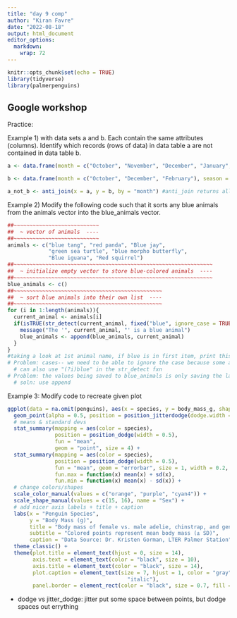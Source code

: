 ```yaml
---
title: "day 9 comp"
author: "Kiran Favre"
date: "2022-08-18"
output: html_document
editor_options: 
  markdown: 
    wrap: 72
---
```


```r
knitr::opts_chunk$set(echo = TRUE)
library(tidyverse)
library(palmerpenguins)

```

## Google workshop

Practice:

Example 1) with data sets a and b. Each contain the same attributes
(columns). Identify which records (rows of data) in data table a are not
contained in data table b.

```r
a <- data.frame(month = c("October", "November", "December", "January", "February"), season = c("Fall", "Fall", "Winter", "Winter", "Winter"), daylight_savings = c("yes", "partly", "no", "no", "no"))

b <- data.frame(month = c("October", "December", "February"), season = c("Fall", "Winter", "Winter"), daylight_savings = c("yes", "no", "no"))

a_not_b <- anti_join(x = a, y = b, by = "month") #anti_join returns all rows from x without a match in y
```

Example 2) Modify the following code such that it sorts any blue animals
from the animals vector into the blue_animals vector.

```r
##~~~~~~~~~~~~~~~~~~~~~~~~~~~
##  ~ vector of animals  ----
##~~~~~~~~~~~~~~~~~~~~~~~~~~~
animals <- c("blue tang", "red panda", "Blue jay",
             "green sea turtle", "blue morpho butterfly", 
             "Blue iguana", "Red squirrel")
##~~~~~~~~~~~~~~~~~~~~~~~~~~~~~~~~~~~~~~~~~~~~~~~~~~~~~~~~~~~~~~~
##  ~ initialize empty vector to store blue-colored animals  ----
##~~~~~~~~~~~~~~~~~~~~~~~~~~~~~~~~~~~~~~~~~~~~~~~~~~~~~~~~~~~~~~~
blue_animals <- c()
##~~~~~~~~~~~~~~~~~~~~~~~~~~~~~~~~~~~~~~~~~~~~~~~
##  ~ sort blue animals into their own list  ----
##~~~~~~~~~~~~~~~~~~~~~~~~~~~~~~~~~~~~~~~~~~~~~~~
for (i in 1:length(animals)){
  current_animal <- animals[i]
  if(isTRUE(str_detect(current_animal, fixed("blue", ignore_case = TRUE)))){  
    message("The '", current_animal, "' is a blue animal")
    blue_animals <- append(blue_animals, current_animal)
  }
}
#taking a look at 1st animal name, if blue is in first item, print this message, and store in blue animals vector
# Problem: cases-- we need to be able to ignore the case because some are upper case
  # can also use "(?i)blue" in the str_detect fxn
# Problem: the values being saved to blue_animals is only saving the last value
  # soln: use append
```

Example 3: Modify code to recreate given plot

```r

ggplot(data = na.omit(penguins), aes(x = species, y = body_mass_g, shape = sex, fill = species)) +
  geom_point(alpha = 0.5, position = position_jitterdodge(dodge.width = 0.5)) + 
  # means & standard devs
  stat_summary(mapping = aes(color = species), 
               position = position_dodge(width = 0.5),
               fun = "mean", 
               geom = "point", size = 4) +
  stat_summary(mapping = aes(color = species),
               position = position_dodge(width = 0.5),
               fun = "mean", geom = "errorbar", size = 1, width = 0.2,
               fun.max = function(x) mean(x) + sd(x),
               fun.min = function(x) mean(x) - sd(x)) +
  # change colors/shapes
  scale_color_manual(values = c("orange", "purple", "cyan4")) + 
  scale_shape_manual(values = c(15, 16), name = "Sex") + 
  # add nicer axis labels + title + caption
  labs(x = "Penguin Species", 
       y = "Body Mass (g)",
       title = "Body mass of female vs. male adelie, chinstrap, and gentoo penguins",
       subtitle = "Colored points represent mean body mass (± SD)",
       caption = "Data Source: Dr. Kristen Gorman, LTER Palmer Station") +
  theme_classic() + 
  theme(plot.title = element_text(hjust = 0, size = 14),
        axis.text = element_text(color = "black", size = 10),
        axis.title = element_text(color = "black", size = 14),
        plot.caption = element_text(size = 7, hjust = 1, color = "gray", face = 
                                      "italic"),
        panel.border = element_rect(color = "black", size = 0.7, fill = NA))
```

-   dodge vs jitter_dodge: jitter put some space between points, but
    dodge spaces out errything
